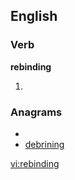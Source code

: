 ==English==

===Verb===
'''rebinding'''

# {{third-person singular of|[[rebind]]}}

===Anagrams===
* {{alphagram|bdegiinnr}}
* [[debrining#English|debrining]]

[[vi:rebinding]]